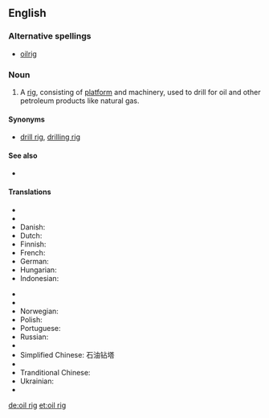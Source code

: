==English==

===Alternative spellings===
* [[oilrig]]

===Noun===
{{en-noun|sg=[[oil]] [[rig]]}}

# A [[rig]], consisting of [[platform]] and machinery, used to drill for oil and other petroleum products like natural gas.

====Synonyms====
* {{sense|oil-drilling equipment}} [[drill rig]], [[drilling rig]]

====See also====
* {{pedialite|Drilling rig}}

====Translations====
{{trans-top|oil-drilling platform}}
* {{trreq|Arabic}}
* {{trreq|Czech}}
* Danish: {{t|da|borerig}}
* Dutch: {{t|nl|boortoren}}
* Finnish: {{t-|fi|öljynporauslautta}}
* French: {{t|fr|foreuse|f}}
* German: {{t|de|Bohrturm|m}}
* Hungarian: {{t|hu|fúrótorony}}
* Indonesian: {{t|id|rig pengeboran|xs=Indonesian}}
{{trans-mid}}
* {{trreq|Italian}}
* {{trreq|Japanese}}
* Norwegian: {{t|no|borerigg}}
* Polish: {{t|pl|wieża wiertnicza|f}}
* Portuguese: {{t|pt|plataforma de poço de petróleo|f}}
* Russian: {{t|ru|буровая вышка|f|tr=burovája výška|sc=Cyrl}}
* {{trreq|Spanish}}
* Simplified Chinese: 石油钻塔
* {{trreq|Swedish}}
* Tranditional Chinese: {{tø|cmn|鑽井架}}
* Ukrainian: {{t|uk|бурова вишка|f|sc=Cyrl|xs=Ukrainian}}
* {{trreq|Vietnamese}}
{{trans-bottom}}

[[de:oil rig]]
[[et:oil rig]]